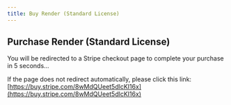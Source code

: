 ```yaml
---
title: Buy Render (Standard License)
---
```



<Head>
  <meta httpEquiv="refresh" content="5; url='https://buy.stripe.com/8wMdQUeet5dlcKI16x'" />
</Head>

## Purchase Render (Standard License)

You will be redirected to a Stripe checkout page to complete your purchase in 5 seconds...

If the page does not redirect automatically, please click this link: [https://buy.stripe.com/8wMdQUeet5dlcKI16x](https://buy.stripe.com/8wMdQUeet5dlcKI16x)
